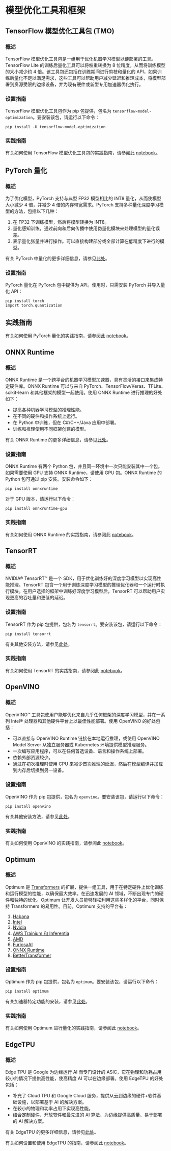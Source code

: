 # 模型优化工具和框架

## TensorFlow 模型优化工具包 (TMO)

### 概述

TensorFlow 模型优化工具包是一组用于优化机器学习模型以便部署的工具。TensorFlow Lite 的训练后量化工具可以将权重转换为 8 位精度，从而将训练模型的大小减少约 4 倍。该工具包还包括在训练期间进行剪枝和量化的 API，如果训练后量化不足以满足需求，这些工具可以帮助用户减少延迟和推理成本，将模型部署到资源受限的边缘设备，并为现有硬件或新型专用加速器优化执行。

### 设置指南

TensorFlow 模型优化工具包作为 pip 包提供，包名为 `tensorflow-model-optimization`。要安装该包，请运行以下命令：
```
pip install -U tensorflow-model-optimization
```

### 实践指南

有关如何使用 TensorFlow 模型优化工具包的实践指南，请参阅此 [notebook](https://github.com/johko/computer-vision-course/blob/main/notebooks/Unit%209%20-%20Model%20Optimization/tmo.ipynb)。

## PyTorch 量化

### 概述

为了优化模型，PyTorch 支持与典型 FP32 模型相比的 INT8 量化，从而使模型大小减少 4 倍，并减少 4 倍的内存带宽需求。PyTorch 支持多种量化深度学习模型的方法，包括以下几种：
1. 在 FP32 下训练模型，然后将模型转换为 INT8。
2. 量化感知训练，通过前向和后向传播中使用伪量化模块来处理模型的量化误差。
3. 表示量化张量并进行操作。可以直接构建部分或全部计算在低精度下进行的模型。

有关 PyTorch 中量化的更多详细信息，请参见[此处](https://pytorch.org/docs/stable/quantization.html)。

### 设置指南

PyTorch 量化在 PyTorch 包中提供为 API。使用时，只需安装 PyTorch 并导入量化 API：
```
pip install torch
import torch.quantization
```

## 实践指南

有关如何使用 PyTorch 量化的实践指南，请参阅此 [notebook](https://github.com/johko/computer-vision-course/blob/main/notebooks/Unit%209%20-%20Model%20Optimization/torch.ipynb)。

## ONNX Runtime

### 概述

ONNX Runtime 是一个跨平台的机器学习模型加速器，具有灵活的接口来集成特定硬件库。ONNX Runtime 可以与来自 PyTorch、TensorFlow/Keras、TFLite、scikit-learn 和其他框架的模型一起使用。使用 ONNX Runtime 进行推理的好处如下：
- 提高各种机器学习模型的推理性能。
- 在不同的硬件和操作系统上运行。
- 在 Python 中训练，但在 C#/C++/Java 应用中部署。
- 训练和推理使用不同框架创建的模型。

有关 ONNX Runtime 的更多详细信息，请参见[此处](https://onnxruntime.ai/docs/)。

### 设置指南

ONNX Runtime 有两个 Python 包，并且同一环境中一次只能安装其中一个包。如果需要使用 GPU 支持 ONNX Runtime，请使用 GPU 包。ONNX Runtime 的 Python 包可通过 pip 安装。安装命令如下：
```
pip install onnxruntime
```

对于 GPU 版本，请运行以下命令：
```
pip install onnxruntime-gpu
```

### 实践指南

有关如何使用 ONNX Runtime 的实践指南，请参阅此 [notebook](https://github.com/johko/computer-vision-course/blob/main/notebooks/Unit%209%20-%20Model%20Optimization/onnx.ipynb)。

## TensorRT

### 概述

NVIDIA® TensorRT™ 是一个 SDK，用于优化训练好的深度学习模型以实现高性能推理。TensorRT 包含一个用于训练深度学习模型的推理优化器和一个运行时执行模块。在用户选择的框架中训练好深度学习模型后，TensorRT 可以帮助用户实现更高的吞吐量和更低的延迟。

### 设置指南

TensorRT 作为 pip 包提供，包名为 `tensorrt`。要安装该包，请运行以下命令：
```
pip install tensorrt
```

有关其他安装方法，请参见[此处](https://docs.nvidia.com/deeplearning/tensorrt/quick-start-guide/index.html#install)。

### 实践指南

有关如何使用 TensorRT 的实践指南，请参阅此 [notebook](https://github.com/johko/computer-vision-course/blob/main/notebooks/Unit%209%20-%20Model%20Optimization/tensorrt.ipynb)。

## OpenVINO

### 概述

OpenVINO™ 工具包使用户能够优化来自几乎任何框架的深度学习模型，并在一系列 Intel® 处理器和其他硬件平台上以最佳性能部署。使用 OpenVINO 的好处包括：
- 可以直接与 OpenVINO Runtime 链接在本地运行推理，或使用 OpenVINO Model Server 从独立服务器或 Kubernetes 环境提供模型推理服务。
- 一次编写应用程序，可以在任何首选设备、语言和操作系统上部署。
- 依赖外部资源较少。
- 通过在初次推理时使用 CPU 来减少首次推理的延迟，然后在模型编译并加载到内存后切换到另一设备。

### 设置指南

OpenVINO 作为 pip 包提供，包名为 `openvino`。要安装该包，请运行以下命令：
```
pip install openvino
```

有关其他安装方法，请参见[此处](https://docs.openvino.ai/2023.2/openvino_docs_install_guides_overview.html?VERSION=v_2023_2_0&OP_SYSTEM=LINUX&DISTRIBUTION=ARCHIVE)。

### 实践指南

有关如何使用 OpenVINO 的实践指南，请参阅此 [notebook](https://github.com/johko/computer-vision-course/blob/main/notebooks/Unit%209%20-%20Model%20Optimization/openvino.ipynb)。

## Optimum

### 概述

Optimum 是 [Transformers](https://huggingface.co/docs/transformers) 的扩展，提供一组工具，用于在特定硬件上优化训练和运行模型的性能，以确保最大效率。在迅速发展的 AI 领域，不断出现专门的硬件和独特的优化。Optimum 让开发人员能够轻松利用这些多样化的平台，同时保持 Transformers 的易用性。目前，Optimum 支持的平台有：
1. [Habana](https://huggingface.co/docs/optimum/habana/index)
2. [Intel](https://huggingface.co/docs/optimum/intel/index)
3. [Nvidia](https://github.com/huggingface/optimum-nvidia)
4. [AWS Trainium 和 Inferentia](https://huggingface.co/docs/optimum-neuron/index)
5. [AMD](https://huggingface.co/docs/optimum/amd/index)
6. [FuriosaAI](https://huggingface.co/docs/optimum/furiosa/index)
7. [ONNX Runtime](https://huggingface.co/docs/optimum/onnxruntime/overview)
8. [BetterTransformer](https://huggingface.co/docs/optimum/bettertransformer/overview)

### 设置指南

Optimum 作为 pip 包提供，包名为 `optimum`。要安装该包，请运行以下命令：
```
pip install optimum
```

有关加速器特定功能的安装，请参见[此处](https://huggingface.co/docs/optimum/installation)。

### 实践指南

有关如何使用 Optimum 进行量化的实践指南，请参阅此 [notebook](https://github.com/johko/computer-vision-course/blob/main/notebooks/Unit%209%20-%20Model%20Optimization/optimum.ipynb)。

## EdgeTPU

### 概述

Edge TPU 是 Google 为边缘运行 AI 而专门设计的 ASIC，它在物理和功耗占用较小的情况下提供高性能，使高精度 AI 可以在边缘部署。使用 EdgeTPU 的好处包括：
- 补充了 Cloud TPU 和 Google Cloud 服务，提供从云到边缘的硬件+软件基础设施，以部署基于 AI 的解决方案。
- 在较小的物理和功率占用下实现高性能。
- 结合定制硬件、开放软件和最先进的 AI 算法，为边缘提供高质量、易于部署的 AI 解决方案。

有关 EdgeTPU 的更多详细信息，请参见[此处](https://cloud.google.com/edge-tpu)。

有关如何设置和使用 EdgeTPU 的指南，请参阅此 [notebook](https://github.com/johko/computer-vision-course/blob/main/notebooks/Unit%209%20-%20Model%20Optimization/edge_tpu.ipynb)。